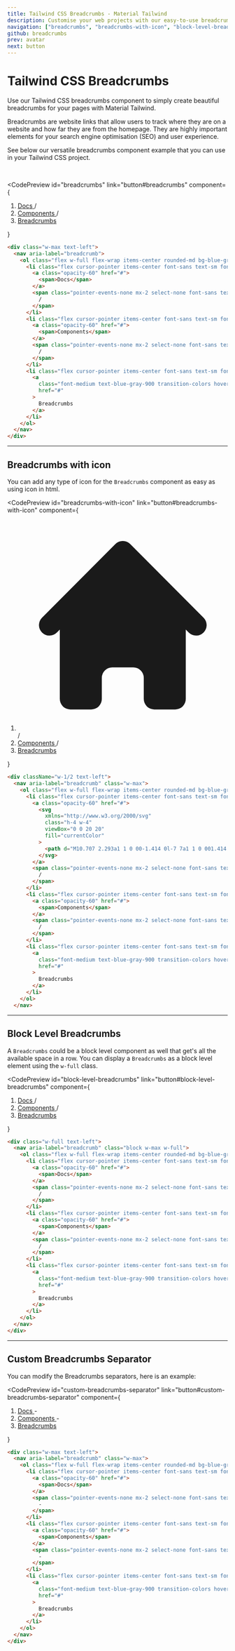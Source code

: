 ```yaml
---
title: Tailwind CSS Breadcrumbs - Material Tailwind
description: Customise your web projects with our easy-to-use breadcrumbs component for Tailwind CSS using Material Design guidelines.
navigation: ["breadcrumbs", "breadcrumbs-with-icon", "block-level-breadcrumbs", "custom-breadcrumbs-separator"]
github: breadcrumbs
prev: avatar
next: button
---
```


# Tailwind CSS Breadcrumbs

Use our Tailwind CSS breadcrumbs component to simply create beautiful breadcrumbs for your pages with Material Tailwind.

Breadcrumbs are website links that allow users to track where they are on a website and how far they are from the homepage. They are highly important elements for your search engine optimisation (SEO) and user experience.

See below our versatile breadcrumbs component example that you can use in your Tailwind CSS project.

<br />

<CodePreview
  id="breadcrumbs"
  link="button#breadcrumbs"
  component={
    <div className="w-max text-left">
      <nav aria-label="breadcrumb">
        <ol className="flex w-full flex-wrap items-center rounded-md bg-blue-gray-50 bg-opacity-60 py-2 px-4">
          <li className="flex cursor-pointer items-center font-sans text-sm font-normal leading-normal text-blue-gray-900 antialiased transition-colors duration-300 hover:text-pink-500">
            <a className="opacity-60" href="#">
              <span>Docs</span>
            </a>
            <span className="pointer-events-none mx-2 select-none font-sans text-sm font-normal leading-normal text-blue-gray-500 antialiased">
              /
            </span>
          </li>
          <li className="flex cursor-pointer items-center font-sans text-sm font-normal leading-normal text-blue-gray-900 antialiased transition-colors duration-300 hover:text-pink-500">
            <a className="opacity-60" href="#">
              <span>Components</span>
            </a>
            <span className="pointer-events-none mx-2 select-none font-sans text-sm font-normal leading-normal text-blue-gray-500 antialiased">
              /
            </span>
          </li>
          <li className="flex cursor-pointer items-center font-sans text-sm font-normal leading-normal text-blue-gray-900 antialiased transition-colors duration-300 hover:text-pink-500">
            <a
              className="font-medium text-blue-gray-900 transition-colors hover:text-pink-500"
              href="#"
            >
              Breadcrumbs
            </a>
          </li>
        </ol>
      </nav>
    </div>
  }
>
  ```html
  <div class="w-max text-left">
    <nav aria-label="breadcrumb">
      <ol class="flex w-full flex-wrap items-center rounded-md bg-blue-gray-50 bg-opacity-60 py-2 px-4">
        <li class="flex cursor-pointer items-center font-sans text-sm font-normal leading-normal text-blue-gray-900 antialiased transition-colors duration-300 hover:text-pink-500">
          <a class="opacity-60" href="#">
            <span>Docs</span>
          </a>
          <span class="pointer-events-none mx-2 select-none font-sans text-sm font-normal leading-normal text-blue-gray-500 antialiased">
            /
          </span>
        </li>
        <li class="flex cursor-pointer items-center font-sans text-sm font-normal leading-normal text-blue-gray-900 antialiased transition-colors duration-300 hover:text-pink-500">
          <a class="opacity-60" href="#">
            <span>Components</span>
          </a>
          <span class="pointer-events-none mx-2 select-none font-sans text-sm font-normal leading-normal text-blue-gray-500 antialiased">
            /
          </span>
        </li>
        <li class="flex cursor-pointer items-center font-sans text-sm font-normal leading-normal text-blue-gray-900 antialiased transition-colors duration-300 hover:text-pink-500">
          <a
            class="font-medium text-blue-gray-900 transition-colors hover:text-pink-500"
            href="#"
          >
            Breadcrumbs
          </a>
        </li>
      </ol>
    </nav>
  </div>
  ```
</CodePreview>

---

## Breadcrumbs with icon

You can add any type of icon for the <Code>Breadcrumbs</Code> component as easy as using icon in html.

<CodePreview
  id="breadcrumbs-with-icon"
  link="button#breadcrumbs-with-icon"
  component={
    <div className="w-1/2 text-left">
      <nav aria-label="breadcrumb" className="w-max">
        <ol className="flex w-full flex-wrap items-center rounded-md bg-blue-gray-50 bg-opacity-60 py-2 px-4">
          <li className="flex cursor-pointer items-center font-sans text-sm font-normal leading-normal text-blue-gray-900 antialiased transition-colors duration-300 hover:text-pink-500">
            <a className="opacity-60" href="#">
              <svg
                xmlns="http://www.w3.org/2000/svg"
                className="h-4 w-4"
                viewBox="0 0 20 20"
                fill="currentColor"
              >
                <path d="M10.707 2.293a1 1 0 00-1.414 0l-7 7a1 1 0 001.414 1.414L4 10.414V17a1 1 0 001 1h2a1 1 0 001-1v-2a1 1 0 011-1h2a1 1 0 011 1v2a1 1 0 001 1h2a1 1 0 001-1v-6.586l.293.293a1 1 0 001.414-1.414l-7-7z"></path>
              </svg>
            </a>
            <span className="pointer-events-none mx-2 select-none font-sans text-sm font-normal leading-normal text-blue-gray-500 antialiased">
              /
            </span>
          </li>
          <li className="flex cursor-pointer items-center font-sans text-sm font-normal leading-normal text-blue-gray-900 antialiased transition-colors duration-300 hover:text-pink-500">
            <a className="opacity-60" href="#">
              <span>Components</span>
            </a>
            <span className="pointer-events-none mx-2 select-none font-sans text-sm font-normal leading-normal text-blue-gray-500 antialiased">
              /
            </span>
          </li>
          <li className="flex cursor-pointer items-center font-sans text-sm font-normal leading-normal text-blue-gray-900 antialiased transition-colors duration-300 hover:text-pink-500">
            <a
              className="font-medium text-blue-gray-900 transition-colors hover:text-pink-500"
              href="#"
            >
              Breadcrumbs
            </a>
          </li>
        </ol>
      </nav>
    </div>
  }
>
  ```html
  <div className="w-1/2 text-left">
    <nav aria-label="breadcrumb" class="w-max">
      <ol class="flex w-full flex-wrap items-center rounded-md bg-blue-gray-50 bg-opacity-60 py-2 px-4">
        <li class="flex cursor-pointer items-center font-sans text-sm font-normal leading-normal text-blue-gray-900 antialiased transition-colors duration-300 hover:text-pink-500">
          <a class="opacity-60" href="#">
            <svg
              xmlns="http://www.w3.org/2000/svg"
              class="h-4 w-4"
              viewBox="0 0 20 20"
              fill="currentColor"
            >
              <path d="M10.707 2.293a1 1 0 00-1.414 0l-7 7a1 1 0 001.414 1.414L4 10.414V17a1 1 0 001 1h2a1 1 0 001-1v-2a1 1 0 011-1h2a1 1 0 011 1v2a1 1 0 001 1h2a1 1 0 001-1v-6.586l.293.293a1 1 0 001.414-1.414l-7-7z"></path>
            </svg>
          </a>
          <span class="pointer-events-none mx-2 select-none font-sans text-sm font-normal leading-normal text-blue-gray-500 antialiased">
            /
          </span>
        </li>
        <li class="flex cursor-pointer items-center font-sans text-sm font-normal leading-normal text-blue-gray-900 antialiased transition-colors duration-300 hover:text-pink-500">
          <a class="opacity-60" href="#">
            <span>Components</span>
          </a>
          <span class="pointer-events-none mx-2 select-none font-sans text-sm font-normal leading-normal text-blue-gray-500 antialiased">
            /
          </span>
        </li>
        <li class="flex cursor-pointer items-center font-sans text-sm font-normal leading-normal text-blue-gray-900 antialiased transition-colors duration-300 hover:text-pink-500">
          <a
            class="font-medium text-blue-gray-900 transition-colors hover:text-pink-500"
            href="#"
          >
            Breadcrumbs
          </a>
        </li>
      </ol>
    </nav>
  ```
</CodePreview>

---

## Block Level Breadcrumbs

A <Code>Breadcrumbs</Code> could be a block level component as well that get's all the available space in a row. You can display a <Code>Breadcrumbs</Code> as a block level element using the <Code>w-full</Code> class.

<CodePreview
  id="block-level-breadcrumbs"
  link="button#block-level-breadcrumbs"
  component={
    <div className="w-full text-left">
      <nav aria-label="breadcrumb" className="block w-max w-full">
        <ol className="flex w-full flex-wrap items-center rounded-md bg-blue-gray-50 bg-opacity-60 py-2 px-4">
          <li className="flex cursor-pointer items-center font-sans text-sm font-normal leading-normal text-blue-gray-900 antialiased transition-colors duration-300 hover:text-pink-500">
            <a className="opacity-60" href="#">
              <span>Docs</span>
            </a>
            <span className="pointer-events-none mx-2 select-none font-sans text-sm font-normal leading-normal text-blue-gray-500 antialiased">
              /
            </span>
          </li>
          <li className="flex cursor-pointer items-center font-sans text-sm font-normal leading-normal text-blue-gray-900 antialiased transition-colors duration-300 hover:text-pink-500">
            <a className="opacity-60" href="#">
              <span>Components</span>
            </a>
            <span className="pointer-events-none mx-2 select-none font-sans text-sm font-normal leading-normal text-blue-gray-500 antialiased">
              /
            </span>
          </li>
          <li className="flex cursor-pointer items-center font-sans text-sm font-normal leading-normal text-blue-gray-900 antialiased transition-colors duration-300 hover:text-pink-500">
            <a
              className="font-medium text-blue-gray-900 transition-colors hover:text-pink-500"
              href="#"
            >
              Breadcrumbs
            </a>
          </li>
        </ol>
      </nav>
    </div>
  }
>
  ```html
  <div class="w-full text-left">
    <nav aria-label="breadcrumb" class="block w-max w-full">
      <ol class="flex w-full flex-wrap items-center rounded-md bg-blue-gray-50 bg-opacity-60 py-2 px-4">
        <li class="flex cursor-pointer items-center font-sans text-sm font-normal leading-normal text-blue-gray-900 antialiased transition-colors duration-300 hover:text-pink-500">
          <a class="opacity-60" href="#">
            <span>Docs</span>
          </a>
          <span class="pointer-events-none mx-2 select-none font-sans text-sm font-normal leading-normal text-blue-gray-500 antialiased">
            /
          </span>
        </li>
        <li class="flex cursor-pointer items-center font-sans text-sm font-normal leading-normal text-blue-gray-900 antialiased transition-colors duration-300 hover:text-pink-500">
          <a class="opacity-60" href="#">
            <span>Components</span>
          </a>
          <span class="pointer-events-none mx-2 select-none font-sans text-sm font-normal leading-normal text-blue-gray-500 antialiased">
            /
          </span>
        </li>
        <li class="flex cursor-pointer items-center font-sans text-sm font-normal leading-normal text-blue-gray-900 antialiased transition-colors duration-300 hover:text-pink-500">
          <a
            class="font-medium text-blue-gray-900 transition-colors hover:text-pink-500"
            href="#"
          >
            Breadcrumbs
          </a>
        </li>
      </ol>
    </nav>
  </div>
  ```
</CodePreview>

---

## Custom Breadcrumbs Separator

You can modify the Breadcrumbs separators, here is an example:

<CodePreview
  id="custom-breadcrumbs-separator"
  link="button#custom-breadcrumbs-separator"
  component={
    <div className="w-max text-left">
      <nav aria-label="breadcrumb" className="w-max">
        <ol className="flex w-full flex-wrap items-center rounded-md bg-blue-gray-50 bg-opacity-60 py-2 px-4">
          <li className="flex cursor-pointer items-center font-sans text-sm font-normal leading-normal text-blue-gray-900 antialiased transition-colors duration-300 hover:text-pink-500">
            <a className="opacity-60" href="#">
              <span>Docs</span>
            </a>
            <span className="pointer-events-none mx-2 select-none font-sans text-sm font-normal leading-normal text-blue-gray-500 antialiased">
              -
            </span>
          </li>
          <li className="flex cursor-pointer items-center font-sans text-sm font-normal leading-normal text-blue-gray-900 antialiased transition-colors duration-300 hover:text-pink-500">
            <a className="opacity-60" href="#">
              <span>Components</span>
            </a>
            <span className="pointer-events-none mx-2 select-none font-sans text-sm font-normal leading-normal text-blue-gray-500 antialiased">
              -
            </span>
          </li>
          <li className="flex cursor-pointer items-center font-sans text-sm font-normal leading-normal text-blue-gray-900 antialiased transition-colors duration-300 hover:text-pink-500">
            <a
              className="font-medium text-blue-gray-900 transition-colors hover:text-pink-500"
              href="#"
            >
              Breadcrumbs
            </a>
          </li>
        </ol>
      </nav>
    </div>
  }
>
  ```html
  <div class="w-max text-left">
    <nav aria-label="breadcrumb" class="w-max">
      <ol class="flex w-full flex-wrap items-center rounded-md bg-blue-gray-50 bg-opacity-60 py-2 px-4">
        <li class="flex cursor-pointer items-center font-sans text-sm font-normal leading-normal text-blue-gray-900 antialiased transition-colors duration-300 hover:text-pink-500">
          <a class="opacity-60" href="#">
            <span>Docs</span>
          </a>
          <span class="pointer-events-none mx-2 select-none font-sans text-sm font-normal leading-normal text-blue-gray-500 antialiased">
            -
          </span>
        </li>
        <li class="flex cursor-pointer items-center font-sans text-sm font-normal leading-normal text-blue-gray-900 antialiased transition-colors duration-300 hover:text-pink-500">
          <a class="opacity-60" href="#">
            <span>Components</span>
          </a>
          <span class="pointer-events-none mx-2 select-none font-sans text-sm font-normal leading-normal text-blue-gray-500 antialiased">
            -
          </span>
        </li>
        <li class="flex cursor-pointer items-center font-sans text-sm font-normal leading-normal text-blue-gray-900 antialiased transition-colors duration-300 hover:text-pink-500">
          <a
            class="font-medium text-blue-gray-900 transition-colors hover:text-pink-500"
            href="#"
          >
            Breadcrumbs
          </a>
        </li>
      </ol>
    </nav>
  </div>
  ```
</CodePreview>
